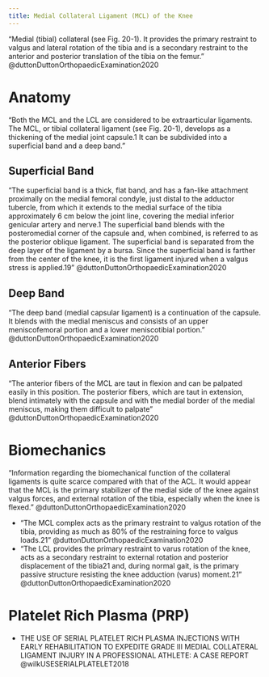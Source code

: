 ```yaml
---
title: Medial Collateral Ligament (MCL) of the Knee
---
```


"Medial (tibial) collateral (see Fig. 20-1). It provides the primary restraint to valgus and lateral rotation of the tibia and is a secondary restraint to the anterior and posterior translation of the tibia on the femur." @duttonDuttonOrthopaedicExamination2020 

# Anatomy

"Both the MCL and the LCL are considered to be extraarticular ligaments. The MCL, or tibial collateral ligament (see Fig. 20-1), develops as a thickening of the medial joint capsule.1 It can be subdivided into a superficial band and a deep band."


## Superficial Band

"The superficial band is a thick, flat band, and has a fan-like attachment proximally on the medial femoral condyle, just distal to the adductor tubercle, from which it extends to the medial surface of the tibia approximately 6 cm below the joint line, covering the medial inferior genicular artery and nerve.1 The superficial band blends with the posteromedial corner of the capsule and, when combined, is referred to as the posterior oblique ligament. The superficial band is separated from the deep layer of the ligament by a bursa. Since the superficial band is farther from the center of the knee, it is the first ligament injured when a valgus stress is applied.19" @duttonDuttonOrthopaedicExamination2020 

## Deep Band

"The deep band (medial capsular ligament) is a continuation of the capsule. It blends with the medial meniscus and consists of an upper meniscofemoral portion and a lower meniscotibial portion." @duttonDuttonOrthopaedicExamination2020 

## Anterior Fibers

"The anterior fibers of the MCL are taut in flexion and can be palpated easily in this position. The posterior fibers, which are taut in extension, blend intimately with the capsule and with the medial border of the medial meniscus, making them difficult to palpate" @duttonDuttonOrthopaedicExamination2020 

# Biomechanics 

"Information regarding the biomechanical function of the collateral ligaments is quite scarce compared with that of the ACL. It would appear that the MCL is the primary stabilizer of the medial side of the knee against valgus forces, and external rotation of the tibia, especially when the knee is flexed." @duttonDuttonOrthopaedicExamination2020 

- "The MCL complex acts as the primary restraint to valgus rotation of the tibia, providing as much as 80% of the restraining force to valgus loads.21" @duttonDuttonOrthopaedicExamination2020
- "The LCL provides the primary restraint to varus rotation of the knee, acts as a secondary restraint to external rotation and posterior displacement of the tibia21 and, during normal gait, is the primary passive structure resisting the knee adduction (varus) moment.21" @duttonDuttonOrthopaedicExamination2020


# Platelet Rich Plasma (PRP)

:::{.callout title="To read"}

- THE USE OF SERIAL PLATELET RICH PLASMA INJECTIONS WITH EARLY REHABILITATION TO EXPEDITE GRADE III MEDIAL COLLATERAL LIGAMENT INJURY IN A PROFESSIONAL ATHLETE: A CASE REPORT @wilkUSESERIALPLATELET2018

:::